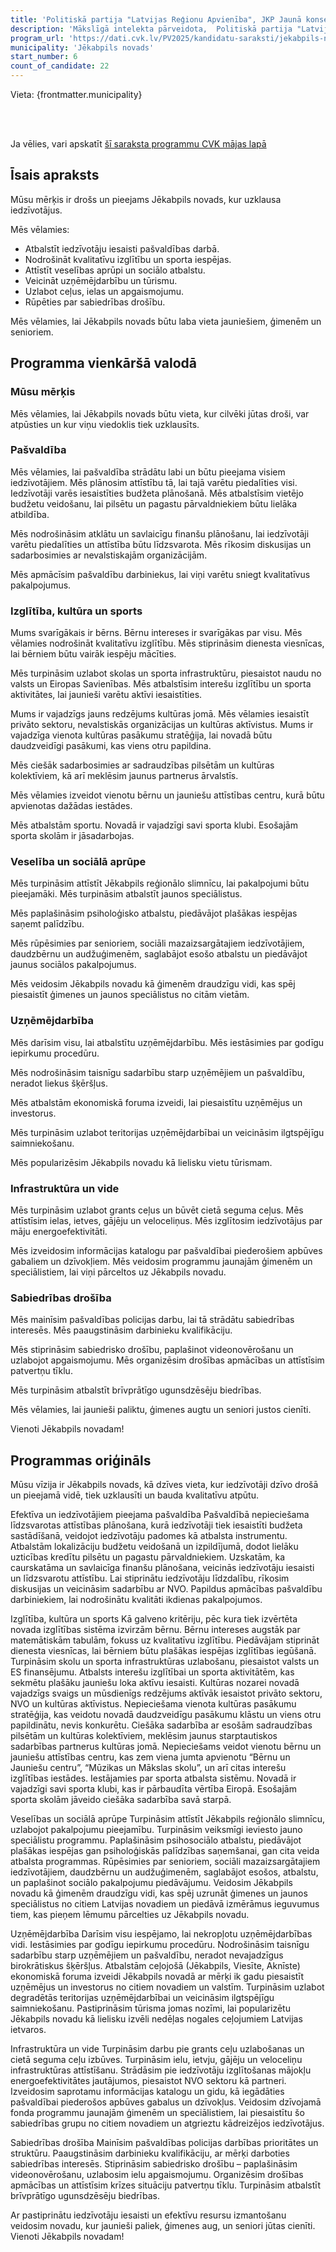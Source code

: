 ```yaml
---
title: 'Politiskā partija "Latvijas Reģionu Apvienība", JKP Jaunā konservatīvā partija, Partija "VIENOTĪBA"'
description: 'Mākslīgā intelekta pārveidota,  Politiskā partija "Latvijas Reģionu Apvienība", JKP Jaunā konservatīvā partija, Partija "VIENOTĪBA" - Jēkabpils novads programma vienkāršā valodā'
program_url: 'https://dati.cvk.lv/PV2025/kandidatu-saraksti/jekabpils-novads/politiska-partija-latvijas-regionu-apvieniba-jkp-jauna-konservativa-partija-partija-vienotiba'
municipality: 'Jēkabpils novads'
start_number: 6
count_of_candidate: 22
---
```



Vieta: {frontmatter.municipality}<br/>

<Badge text="Iedzīvotāju iesaiste" variant="note" size="small" /> <Badge text="Kvalitatīva izglītība" variant="note" size="small" /> <Badge text="Uzņēmējdarbības atbalsts" variant="note" size="small" /> <Badge text="Infrastruktūras uzlabošana" variant="note" size="small" /> <Badge text="Sociālā aprūpe" variant="note" size="small" />

<br/><br/> 

<Card title='Šis ir mākslīga intelekta ģenerēts apraksts' icon='starlight'>
    Ja vēlies, vari apskatīt <a href={frontmatter.program_url} target='_blank'>šī saraksta programmu CVK mājas lapā</a>
    </Card>

## Īsais apraksts

Mūsu mērķis ir drošs un pieejams Jēkabpils novads, kur uzklausa iedzīvotājus. 

Mēs vēlamies:
*   Atbalstīt iedzīvotāju iesaisti pašvaldības darbā.
*   Nodrošināt kvalitatīvu izglītību un sporta iespējas.
*   Attīstīt veselības aprūpi un sociālo atbalstu.
*   Veicināt uzņēmējdarbību un tūrismu.
*   Uzlabot ceļus, ielas un apgaismojumu.
*   Rūpēties par sabiedrības drošību.

Mēs vēlamies, lai Jēkabpils novads būtu laba vieta jauniešiem, ģimenēm un senioriem.

## Programma vienkāršā valodā

### Mūsu mērķis

Mēs vēlamies, lai Jēkabpils novads būtu vieta, kur cilvēki jūtas droši, var atpūsties un kur viņu viedoklis tiek uzklausīts.

### Pašvaldība

Mēs vēlamies, lai pašvaldība strādātu labi un būtu pieejama visiem iedzīvotājiem. Mēs plānosim attīstību tā, lai tajā varētu piedalīties visi. Iedzīvotāji varēs iesaistīties budžeta plānošanā. Mēs atbalstīsim vietējo budžetu veidošanu, lai pilsētu un pagastu pārvaldniekiem būtu lielāka atbildība.

Mēs nodrošināsim atklātu un savlaicīgu finanšu plānošanu, lai iedzīvotāji varētu piedalīties un attīstība būtu līdzsvarota. Mēs rīkosim diskusijas un sadarbosimies ar nevalstiskajām organizācijām.

Mēs apmācīsim pašvaldību darbiniekus, lai viņi varētu sniegt kvalitatīvus pakalpojumus.

### Izglītība, kultūra un sports

Mums svarīgākais ir bērns. Bērnu intereses ir svarīgākas par visu. Mēs vēlamies nodrošināt kvalitatīvu izglītību. Mēs stiprināsim dienesta viesnīcas, lai bērniem būtu vairāk iespēju mācīties.

Mēs turpināsim uzlabot skolas un sporta infrastruktūru, piesaistot naudu no valsts un Eiropas Savienības. Mēs atbalstīsim interešu izglītību un sporta aktivitātes, lai jaunieši varētu aktīvi iesaistīties.

Mums ir vajadzīgs jauns redzējums kultūras jomā. Mēs vēlamies iesaistīt privāto sektoru, nevalstiskās organizācijas un kultūras aktīvistus. Mums ir vajadzīga vienota kultūras pasākumu stratēģija, lai novadā būtu daudzveidīgi pasākumi, kas viens otru papildina.

Mēs ciešāk sadarbosimies ar sadraudzības pilsētām un kultūras kolektīviem, kā arī meklēsim jaunus partnerus ārvalstīs.

Mēs vēlamies izveidot vienotu bērnu un jauniešu attīstības centru, kurā būtu apvienotas dažādas iestādes.

Mēs atbalstām sportu. Novadā ir vajadzīgi savi sporta klubi. Esošajām sporta skolām ir jāsadarbojas.

### Veselība un sociālā aprūpe

Mēs turpināsim attīstīt Jēkabpils reģionālo slimnīcu, lai pakalpojumi būtu pieejamāki. Mēs turpināsim atbalstīt jaunos speciālistus.

Mēs paplašināsim psiholoģisko atbalstu, piedāvājot plašākas iespējas saņemt palīdzību.

Mēs rūpēsimies par senioriem, sociāli mazaizsargātajiem iedzīvotājiem, daudzbērnu un audžuģimenēm, saglabājot esošo atbalstu un piedāvājot jaunus sociālos pakalpojumus.

Mēs veidosim Jēkabpils novadu kā ģimenēm draudzīgu vidi, kas spēj piesaistīt ģimenes un jaunos speciālistus no citām vietām.

### Uzņēmējdarbība

Mēs darīsim visu, lai atbalstītu uzņēmējdarbību. Mēs iestāsimies par godīgu iepirkumu procedūru.

Mēs nodrošināsim taisnīgu sadarbību starp uzņēmējiem un pašvaldību, neradot liekus šķēršļus.

Mēs atbalstām ekonomiskā foruma izveidi, lai piesaistītu uzņēmējus un investorus.

Mēs turpināsim uzlabot teritorijas uzņēmējdarbībai un veicināsim ilgtspējīgu saimniekošanu.

Mēs popularizēsim Jēkabpils novadu kā lielisku vietu tūrismam.

### Infrastruktūra un vide

Mēs turpināsim uzlabot grants ceļus un būvēt cietā seguma ceļus. Mēs attīstīsim ielas, ietves, gājēju un veloceliņus. Mēs izglītosim iedzīvotājus par māju energoefektivitāti.

Mēs izveidosim informācijas katalogu par pašvaldībai piederošiem apbūves gabaliem un dzīvokļiem. Mēs veidosim programmu jaunajām ģimenēm un speciālistiem, lai viņi pārceltos uz Jēkabpils novadu.

### Sabiedrības drošība

Mēs mainīsim pašvaldības policijas darbu, lai tā strādātu sabiedrības interesēs. Mēs paaugstināsim darbinieku kvalifikāciju.

Mēs stiprināsim sabiedrisko drošību, paplašinot videonovērošanu un uzlabojot apgaismojumu. Mēs organizēsim drošības apmācības un attīstīsim patvertņu tīklu.

Mēs turpināsim atbalstīt brīvprātīgo ugunsdzēsēju biedrības.

Mēs vēlamies, lai jaunieši paliktu, ģimenes augtu un seniori justos cienīti.

Vienoti Jēkabpils novadam!

## Programmas oriģināls

Mūsu vīzija ir Jēkabpils novads, kā dzīves vieta, kur iedzīvotāji dzīvo drošā un pieejamā vidē, tiek uzklausīti un bauda kvalitatīvu atpūtu.

Efektīva un iedzīvotājiem pieejama pašvaldība
Pašvaldībā nepieciešama līdzsvarotas attīstības plānošana, kurā iedzīvotāji tiek iesaistīti budžeta sastādīšanā, veidojot iedzīvotāju padomes kā atbalsta instrumentu. Atbalstām lokalizāciju budžetu veidošanā un izpildījumā, dodot lielāku uzticības kredītu pilsētu un pagastu pārvaldniekiem.
Uzskatām, ka caurskatāma un savlaicīga finanšu plānošana, veicinās iedzīvotāju iesaisti un līdzsvarotu attīstību. Lai stiprinātu iedzīvotāju līdzdalību, rīkosim diskusijas un veicināsim sadarbību ar NVO.
Papildus apmācības pašvaldību darbiniekiem, lai nodrošinātu kvalitāti ikdienas pakalpojumos.

Izglītība, kultūra un sports
Kā galveno kritēriju, pēc kura tiek izvērtēta novada izglītības sistēma izvirzām bērnu. Bērnu intereses augstāk par matemātiskām tabulām, fokuss uz kvalitatīvu izglītību. Piedāvājam stiprināt dienesta viesnīcas, lai bērniem būtu plašākas iespējas izglītības iegūšanā.
Turpināsim skolu un sporta infrastruktūras uzlabošanu, piesaistot valsts un ES finansējumu. Atbalsts interešu izglītībai un sporta aktivitātēm, kas sekmētu plašāku jauniešu loka aktīvu iesaisti.
Kultūras nozarei novadā vajadzīgs svaigs un mūsdienīgs redzējums aktīvāk iesaistot privāto sektoru, NVO un kultūras aktīvistus. Nepieciešama vienota kultūras pasākumu stratēģija, kas veidotu novadā daudzveidīgu pasākumu klāstu un viens otru papildinātu, nevis konkurētu. Ciešāka sadarbība ar esošām sadraudzības pilsētām un kultūras kolektīviem, meklēsim jaunus starptautiskos sadarbības partnerus kultūras jomā.
Nepieciešams veidot vienotu bērnu un jauniešu attīstības centru, kas zem viena jumta apvienotu “Bērnu un Jauniešu centru”, “Mūzikas un Mākslas skolu”, un arī citas interešu izglītības iestādes.
Iestājamies par sporta atbalsta sistēmu. Novadā ir vajadzīgi savi sporta klubi, kas ir pārbaudīta vērtība Eiropā. Esošajām sporta skolām jāveido ciešāka sadarbība savā starpā.

Veselības un sociālā aprūpe
Turpināsim attīstīt Jēkabpils reģionālo slimnīcu, uzlabojot pakalpojumu pieejamību. Turpināsim veiksmīgi ieviesto jauno speciālistu programmu.
Paplašināsim psihosociālo atbalstu, piedāvājot plašākas iespējas gan psiholoģiskās palīdzības saņemšanai, gan cita veida atbalsta programmas.
Rūpēsimies par senioriem, sociāli mazaizsargātajiem iedzīvotājiem, daudzbērnu un audžuģimenēm, saglabājot esošos, atbalstu, un paplašinot sociālo pakalpojumu piedāvājumu.
Veidosim Jēkabpils novadu kā ģimenēm draudzīgu vidi, kas spēj uzrunāt ģimenes un jaunos speciālistus no citiem Latvijas novadiem un piedāvā izmērāmus ieguvumus tiem, kas pieņem lēmumu pārcelties uz Jēkabpils novadu.

Uzņēmējdarbība
Darīsim visu iespējamo, lai nekropļotu uzņēmējdarbības vidi. Iestāsimies par godīgu iepirkumu procedūru.
Nodrošināsim taisnīgu sadarbību starp uzņēmējiem un pašvaldību, neradot nevajadzīgus birokrātiskus šķēršļus.
Atbalstām ceļojošā (Jēkabpils, Viesīte, Aknīste) ekonomiskā foruma izveidi Jēkabpils novadā ar mērķi ik gadu piesaistīt uzņēmējus un investorus no citiem novadiem un valstīm.
Turpināsim uzlabot degradētās teritorijas uzņēmējdarbībai un veicināsim ilgtspējīgu saimniekošanu.
Pastiprināsim tūrisma jomas nozīmi, lai popularizētu Jēkabpils novadu kā lielisku izvēli nedēļas nogales ceļojumiem Latvijas ietvaros.

Infrastruktūra un vide
Turpināsim darbu pie grants ceļu uzlabošanas un cietā seguma ceļu izbūves. Turpināsim ielu, ietvju, gājēju un veloceliņu infrastruktūras attīstīšanu. Strādāsim pie iedzīvotāju izglītošanas mājokļu energoefektivitātes jautājumos, piesaistot NVO sektoru kā partneri.
Izveidosim saprotamu informācijas katalogu un gidu, kā iegādāties pašvaldībai piederošos apbūves gabalus un dzīvokļus. Veidosim dzīvojamā fonda programmu jaunajām ģimenēm un speciālistiem, lai piesaistītu šo sabiedrības grupu no citiem novadiem un atgrieztu kādreizējos iedzīvotājus.

Sabiedrības drošība
Mainīsim pašvaldības policijas darbības prioritātes un struktūru. Paaugstināsim darbinieku kvalifikāciju, ar mērķi darboties sabiedrības interesēs.
Stiprināsim sabiedrisko drošību – paplašināsim videonovērošanu, uzlabosim ielu apgaismojumu. Organizēsim drošības apmācības un attīstīsim krīzes situāciju patvertņu tīklu.
Turpināsim atbalstīt brīvprātīgo ugunsdzēsēju biedrības.

Ar pastiprinātu iedzīvotāju iesaisti un efektīvu resursu izmantošanu veidosim novadu, kur jaunieši paliek, ģimenes aug, un seniori jūtas cienīti.
Vienoti Jēkabpils novadam!

